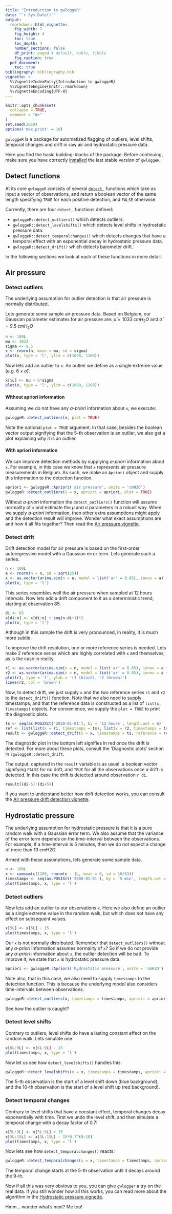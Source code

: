 ```yaml
---
title: "Introduction to gwloggeR"
date: "`r Sys.Date()`"
output: 
  rmarkdown::html_vignette:
    fig_width: 7
    fig_height: 4
    toc: true
    toc_depth: 4
    number_sections: false
    df_print: paged # default, kable, tibble
    fig_caption: true
  pdf_document:
    toc: true
bibliography: bibliography.bib
vignette: >
  %\VignetteIndexEntry{Introduction to gwloggeR}
  %\VignetteEngine{knitr::rmarkdown}
  %\VignetteEncoding{UTF-8}
---
```


```r
knitr::opts_chunk$set(
  collapse = TRUE,
  comment = "#>"
)
set.seed(2019)
options('max.print' = 10)
```

`gwloggeR` is a package for automatized flagging of outliers, level shifts, temporal changes and drift in raw air and hydrostatic pressure data.

Here you find the basic building-blocks of the package. Before continuing, make sure you have correctly [installed](../index.html#installation) the last stable version of `gwloggeR`.

## Detect functions

At its core `gwloggeR` consists of several [`detect_`](../reference/index.html#section-detection-functions) functions which take as input a vector of observations, and return a boolean vector of the same length specifying `TRUE` for each positive detection, and `FALSE` otherwise.

Currently, there are four `detect_` functions defined:

* `gwloggeR::detect_outliers()` which detects outliers.
* `gwloggeR::detect_levelshifts()` which detects level shifts in hydrostatic pressure data.
* `gwloggeR::detect_temporalchanges()` which detects changes that have a temporal effect with an exponential decay in hydrostatic pressure data.
* `gwloggeR::detect_drift()` which detects barometer drift.`

In the following sections we look at each of these functions in more detail.

## Air pressure

### Detect outliers

The underlying assumption for outlier detection is that air pressure is normally distributed.

Lets generate some sample air pressure data. Based on Belgium, our Gaussian parameter estimates for air pressure are: $\hat{\mu} = 1033 \; cmH_2O$ and $\hat{\sigma} = 9.5 \; cmH_2O$

```r
n <- 100L
mu <- 1033
sigma <- 9.5
x <- rnorm(n, mean = mu, sd = sigma)
plot(x, type = 'l', ylim = c(1000, 1100))
```

Now lets add an outlier to `x`. An outlier we define as a single extreme value (e.g. $6 \times \hat{\sigma}$).

```r
x[5L] <- mu + 6*sigma
plot(x, type = 'l', ylim = c(1000, 1100))
```

#### Without apriori information

Assuming we do not have any _a-priori_ information about `x`, we execute:

```r
gwloggeR::detect_outliers(x, plot = TRUE)
```

Note the optional `plot = TRUE` argument. In that case, besides the boolean vector output signifying that the 5-th observation is an outlier, we also get a plot explaining why it is an outlier.

#### With apriori information

We can improve detection methods by supplying _a-priori_ information about `x`. For example, in this case we know that `x` represents air pressure measurements in Belgium. As such, we make an `Apriori` object and supply this information to the detection function.

```r
apriori <- gwloggeR::Apriori('air pressure', units = 'cmH2O')
gwloggeR::detect_outliers(x = x, apriori = apriori, plot = TRUE)
```

Without _a-priori_ information the `detect_outliers()` function will assume normality of `x` and estimate the $\mu$ and $\sigma$ parameters in a robust way. When we supply _a-priori_ information, then other extra assumptions might apply and the detection result will improve. Wonder what exact assumptions are and how it all fits together? Then read the [Air pressure vignette](Airpressure.html).

### Detect drift

Drift detection model for air pressure is based on the first-order autoregressive model with a Gaussian error term. Lets generate such a series.

```r
n <- 100L
a <- rnorm(n = n, sd = sqrt(25))
x <- as.vector(arima.sim(n = n, model = list('ar' = 0.85), innov = a) + 1033)
plot(x, type = 'l')
```
This series resembles well the air pressure when sampled at 12 hours intervals. Now lets add a drift component to it as a deterministic trend, starting at observation 85.

```r
di <- 85
x[di:n] <- x[di:n] + seq(n-di+1)*2
plot(x, type = 'l')
```
Although in this sample the drift is very pronounced, in reality, it is much more subtle. 

To improve the drift resolution, one or more reference series is needed. Lets make 2 reference series which are highly correlated with `x` and themselves, as is the case in reality.

```r
r1 <- as.vector(arima.sim(n = n, model = list('ar' = 0.85), innov = a + rnorm(n, sd = sqrt(3))) + 1033)
r2 <- as.vector(arima.sim(n = n, model = list('ar' = 0.85), innov = a + rnorm(n, sd = sqrt(3))) + 1033)
plot(r1, type = 'l', ylab = 'r1 (black), r2 (brown)')
lines(r2, col = 'brown')
```
Now, to detect drift, we just supply `x` and the two reference series `r1` and `r2` to the `detect_drift()` function. Note that we also need to supply timestamps, and that the reference data is constructed as a list of `list(x, timestamps)` objects. For convenience, we supply the `plot = TRUE` to print the diagnostic plots.

```r
ts <- seq(as.POSIXct('2020-01-01'), by = '12 hours', length.out = n)
ref <- list(list(x = r1, timestamps = ts), list(x = r2, timestamps = ts))
result <- gwloggeR::detect_drift(x = x, timestamps = ts, reference = ref, plot = TRUE)
```

The diagnostic plot in the bottom left signifies in red once the drift is detected. For more about these plots, consult the 'Diagnostic plots' section in `?gwloggeR::detect_drift`.

The output, captured in the `result` variable is as usual: a boolean vector signifying `FALSE` for no drift, and `TRUE` for all the observations once a drift is detected. In this case the drift is detected around observation `r di`.

```r
result[(di-5):(di+5)]
```
If you want to understand better how drift detection works, you can consult the [Air pressure drift detection vignette](Airpressure-drift.html).

## Hydrostatic pressure

The underlying assumption for hydrostatic pressure is that it is a pure random walk with a Gaussian error term. We also assume that the variance of the error term depends on the time-interval between the observations. For example, if a time-interval is 5 minutes, then we do not expect a change of more than 10 cmH2O.

Armed with these assumptions, lets generate some sample data.

```r
n <- 100L
x <- cumsum(c(1200, rnorm(n - 1L, mean = 0, sd = 10/6)))
timestamps <- seq(as.POSIXct('2000-01-01'), by = '5 min', length.out = n)
plot(timestamps, x, type = 'l')
```

### Detect outliers

Now lets add an outlier to our observations `x`. Here we also define an outlier as a single extreme value in the random walk, but which does not have any effect on subsequent values.

```r
x[5L] <- x[5L] - 15
plot(timestamps, x, type = 'l')
```

Our `x` is not normally distributed. Remember that `detect_outliers()` without any _a-priori_ information assumes normality of `x`? So if we do not provide any _a-priori_ information about `x`, the outlier detection will be bad. To improve it, we state that `x` is hydrostatic pressure data.

```r
apriori <- gwloggeR::Apriori('hydrostatic pressure', units = 'cmH2O')
```

Note also, that in this case, we also need to supply `timestamps` to the detection function. This is because the underlying model also considers time-intervals between observations.

```r
gwloggeR::detect_outliers(x, timestamps = timestamps, apriori = apriori, plot = TRUE)
```

See how the outlier is caught?

### Detect level shifts

Contrary to outliers, level shifts do have a lasting constant effect on the random walk. Lets simulate one:

```r
x[6L:9L] <- x[6L:9L] - 15
plot(timestamps, x, type = 'l')
```

Now let us see how `detect_levelshifts()` handles this.

```r
gwloggeR::detect_levelshifts(x = x, timestamps = timestamps, apriori = apriori, plot = TRUE)
```

The 5-th observation is the start of a level shift down (blue background), and the 10-th observation is the start of a level shift up (red background).

### Detect temporal changes

Contrary to level shifts that have a constant effect, temporal changes decay exponentially with time. First we undo the level shift, and then simulate a temporal change with a decay factor of 0.7:

```r
x[5L:9L] <- x[5L:9L] + 15
x[5L:15L] <- x[5L:15L] - 15*0.7^(0:10)
plot(timestamps, x, type = 'l')
```

Now lets see how `detect_temporalchanges()` reacts:

```r
gwloggeR::detect_temporalchanges(x = x, timestamps = timestamps, apriori = apriori, plot = TRUE)
```

The temporal change starts at the 5-th observation until it decays around the 9-th.

Now if all this was very obvious to you, you can give `gwlogger` a try on the real data. If you still wonder how all this works, you can read more about the algorithm in the [Hydrostatic pressure vignette](Hydropressure.html).

Hmm... wonder what's next? Me too!
